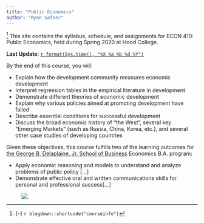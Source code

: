 ```yaml
---
title: "Public Economics"
author: "Ryan Safner"
---
```


^[{-} `r blogdown::shortcode("courseinfo")`] <span class="newthought">This site contains</span> the syllabus, schedule, and assignments for ECON 410: Public Economics, held during Spring 2020 at Hood College.

**Last Update**: [`r format(Sys.time(), "%X %a %b %d %Y")`](https://github.com/ryansafner/publicS20/commits/master)

By the end of this course, you will:

- Explain how the development community measures economic development
- Interpret regression tables in the empirical literature in development
- Demonstrate different theories of economic development
- Explain why various policies aimed at promoting development have failed
- Describe essential conditions for successful development
- Discuss the broad economic history of "the West", several key "Emerging Markets" (such as Russia, China, Korea, etc.), and several other case studies of developing countries

Given these objectives, this course fulfills two of the learning outcomes for [the George B. Delaplaine, Jr. School of Business](https://www.hood.edu/academics/departments/george-b-delaplaine-jr-school-business/student-learning-outcomes) Economics B.A. program:

- Apply economic reasoning and models to understand and analyze problems of public policy [...]
- Demonstrate effective oral and written communications skills for personal and professional success[...]

<figure>
[![](/images/dev_flowchart_blankbg.png)](/images/dev_flowchart_blankbg.png)
</figure>
